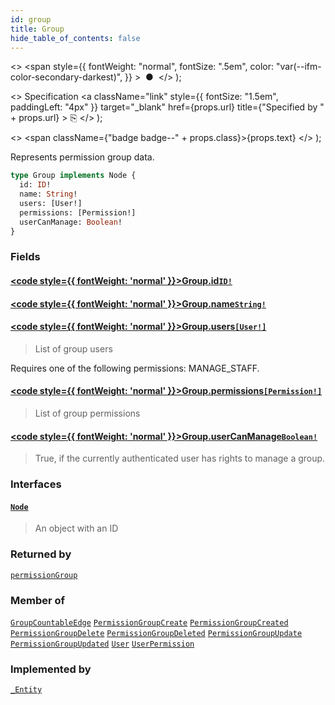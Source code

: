 ```yaml
---
id: group
title: Group
hide_table_of_contents: false
---
```


  <>
    <span
      style={{
        fontWeight: "normal",
        fontSize: ".5em",
        color: "var(--ifm-color-secondary-darkest)",
      }}
    >
      &nbsp;●&nbsp;
    </span>
  </>
);

  <>
    Specification
    <a
      className="link"
      style={{ fontSize: "1.5em", paddingLeft: "4px" }}
      target="\_blank"
      href={props.url}
      title={"Specified by " + props.url}
    >
      ⎘
    </a>
  </>
);

  <>
    <span className={"badge badge--" + props.class}>{props.text}</span>
  </>
);

Represents permission group data.

```graphql
type Group implements Node {
  id: ID!
  name: String!
  users: [User!]
  permissions: [Permission!]
  userCanManage: Boolean!
}
```

### Fields

#### [<code style={{ fontWeight: 'normal' }}>Group.<b>id</b></code>](#)<Bullet />[`ID!`](../../../storefront/miscellaneous/scalars/id) <Badge class="secondary" text="non-null"/> <Badge class="secondary" text="scalar"/>

>

#### [<code style={{ fontWeight: 'normal' }}>Group.<b>name</b></code>](#)<Bullet />[`String!`](../../../storefront/miscellaneous/scalars/string) <Badge class="secondary" text="non-null"/> <Badge class="secondary" text="scalar"/>

>

#### [<code style={{ fontWeight: 'normal' }}>Group.<b>users</b></code>](#)<Bullet />[`[User!]`](../../../storefront/users/objects/user) <Badge class="secondary" text="list"/> <Badge class="secondary" text="object"/>

> List of group users

Requires one of the following permissions: MANAGE_STAFF.

>

#### [<code style={{ fontWeight: 'normal' }}>Group.<b>permissions</b></code>](#)<Bullet />[`[Permission!]`](../../../storefront/miscellaneous/objects/permission) <Badge class="secondary" text="list"/> <Badge class="secondary" text="object"/>

> List of group permissions

#### [<code style={{ fontWeight: 'normal' }}>Group.<b>userCanManage</b></code>](#)<Bullet />[`Boolean!`](../../../storefront/miscellaneous/scalars/boolean) <Badge class="secondary" text="non-null"/> <Badge class="secondary" text="scalar"/>

> True, if the currently authenticated user has rights to manage a group.

### Interfaces

#### [`Node`](../../../storefront/miscellaneous/interfaces/node) <Badge class="secondary" text="interface"/>

> An object with an ID

### Returned by

[`permissionGroup`](../../../storefront/users/queries/permission-group) <Badge class="secondary" text="query"/>

### Member of

[`GroupCountableEdge`](../../../storefront/miscellaneous/objects/group-countable-edge) <Badge class="secondary" text="object"/><Bullet />[`PermissionGroupCreate`](../../../storefront/users/objects/permission-group-create) <Badge class="secondary" text="object"/><Bullet />[`PermissionGroupCreated`](../../../storefront/users/objects/permission-group-created) <Badge class="secondary" text="object"/><Bullet />[`PermissionGroupDelete`](../../../storefront/users/objects/permission-group-delete) <Badge class="secondary" text="object"/><Bullet />[`PermissionGroupDeleted`](../../../storefront/users/objects/permission-group-deleted) <Badge class="secondary" text="object"/><Bullet />[`PermissionGroupUpdate`](../../../storefront/users/objects/permission-group-update) <Badge class="secondary" text="object"/><Bullet />[`PermissionGroupUpdated`](../../../storefront/users/objects/permission-group-updated) <Badge class="secondary" text="object"/><Bullet />[`User`](../../../storefront/users/objects/user) <Badge class="secondary" text="object"/><Bullet />[`UserPermission`](../../../storefront/users/objects/user-permission) <Badge class="secondary" text="object"/>

### Implemented by

[`_Entity`](../../../storefront/miscellaneous/unions/entity) <Badge class="secondary" text="union"/>
